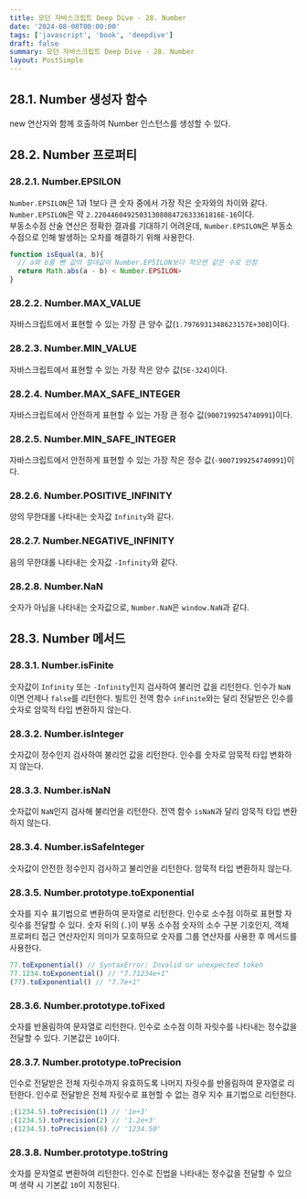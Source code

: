 ```yaml
---
title: 모던 자바스크립트 Deep Dive - 28. Number
date: '2024-08-08T00:00:00'
tags: ['javascript', 'book', 'deepdive']
draft: false
summary: 모던 자바스크립트 Deep Dive - 28. Number
layout: PostSimple
---
```


## 28.1. Number 생성자 함수

new 연산자와 함께 호출하여 Number 인스턴스를 생성할 수 있다.

## 28.2. Number 프로퍼티

### 28.2.1. Number.EPSILON

`Number.EPSILON`은 1과 1보다 큰 숫자 중에서 가장 작은 숫자와의 차이와 같다. `Number.EPSILON`은 약 `2.2204460492503130808472633361816E-16`이다.  
부동소수점 산술 연산은 정확한 결과를 기대하기 어려운데, `Number.EPSILON`은 부동소수점으로 인해 발생하는 오차를 해결하기 위해 사용한다.

```js
function isEqual(a, b){
  // a와 b를 뺀 값의 절대값이 Number.EPSILON보다 작으면 같은 수로 인정
  return Math.abs(a - b) < Number.EPSILON>
}
```

### 28.2.2. Number.MAX_VALUE

자바스크립트에서 표현할 수 있는 가장 큰 양수 값(`1.7976931348623157E+308`)이다.

### 28.2.3. Number.MIN_VALUE

자바스크립트에서 표현할 수 있는 가장 작은 양수 값(`5E-324`)이다.

### 28.2.4. Number.MAX_SAFE_INTEGER

자바스크립트에서 안전하게 표현할 수 있는 가장 큰 정수 값(`9007199254740991`)이다.

### 28.2.5. Number.MIN_SAFE_INTEGER

자바스크립트에서 안전하게 표현할 수 있는 가장 작은 정수 값(`-9007199254740991`)이다.

### 28.2.6. Number.POSITIVE_INFINITY

양의 무한대롤 나타내는 숫자값 `Infinity`와 같다.

### 28.2.7. Number.NEGATIVE_INFINITY

음의 무한대롤 나타내는 숫자값 `-Infinity`와 같다.

### 28.2.8. Number.NaN

숫자가 아님을 나타내는 숫자값으로, `Number.NaN`은 `window.NaN`과 같다.

## 28.3. Number 메서드

### 28.3.1. Number.isFinite

숫자값이 `Infinity` 또는 `-Infinity`인지 검사하여 불리언 값을 리턴한다. 인수가 `NaN`이면 언제나 `false`를 리턴한다. 빌트인 전역 함수 `inFinite`와는 달리 전달받은 인수를 숫자로 암묵적 타입 변환하지 않는다.

### 28.3.2. Number.isInteger

숫자값이 정수인지 검사하여 불리언 값을 리턴한다. 인수를 숫자로 암묵적 타입 변화하지 않는다.

### 28.3.3. Number.isNaN

숫자값이 `NaN`인지 검사해 불리언을 리턴한다. 전역 함수 `isNaN`과 달리 암묵적 타입 변환하지 않는다.

### 28.3.4. Number.isSafeInteger

숫자값이 안전한 정수인지 검사하고 불리언을 리턴한다. 암묵적 타입 변환하지 않는다.

### 28.3.5. Number.prototype.toExponential

숫자를 지수 표기법으로 변환하여 문자열로 리턴한다. 인수로 소수점 이하로 표현할 자릿수를 전달할 수 있다. 숫자 뒤의 (`.`)이 부동 소수점 숫자의 소수 구분 기호인지, 객체 프로퍼티 접근 연산자인지 의미가 모호하므로 숫자를 그룹 연산자를 사용한 후 메서드를 사용한다.

```js
77.toExponential() // SyntaxError: Invalid or unexpected token
77.1234.toExponential() // "7.71234e+1"
(77).toExponential() // "7.7e+1"
```

### 28.3.6. Number.prototype.toFixed

숫자를 반올림하여 문자열로 리턴한다. 인수로 소수점 이하 자릿수를 나타내는 정수값을 전달할 수 있다. 기본값은 `10`이다.

### 28.3.7. Number.prototype.toPrecision

인수로 전달받은 전체 자릿수까지 유효하도록 나머지 자릿수를 반올림하여 문자열로 리턴한다. 인수로 전달받은 전체 자릿수로 표현할 수 없는 경우 지수 표기법으로 리턴한다.

```js
;(1234.5).toPrecision(1) // '1e+3'
;(1234.5).toPrecision(2) // '1.2e+3'
;(1234.5).toPrecision(6) // '1234.50'
```

### 28.3.8. Number.prototype.toString

숫자를 문자열로 변환하여 리턴한다. 인수로 진법을 나타내는 정수값을 전달할 수 있으며 생략 시 기본값 `10`이 지정된다.
